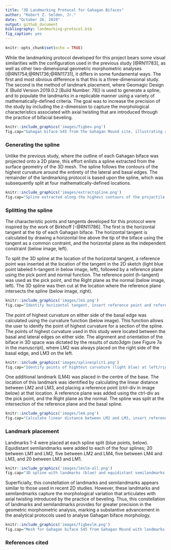 ```yaml
---
title: "3D Landmarking Protocol for Gahagan Bifaces"
author: "Robert Z. Selden, Jr."
date: "October 26, 2019"
output: github_document
bibliography: landmarking-protocol.bib
fig_caption: yes
---
```


```r
knitr::opts_chunk$set(echo = TRUE)
```

While the landmarking protocol developed for this project bears some visual similarities with the configuration used in the previous study [@RN11783], as well as other two-dimensional geometric morphometric analyses [@RN1754;@RN1736;@RN11731], it differs in some fundamental ways. The first and most obvious difference is that this is a three-dimensional study. The second is the method of landmark placement, where Geomagic Design X (Build Version 2019.0.2 [Build Number: 78]) is used to generate a spline, and to populate the landmarks in a replicable manner using a variety of mathematically-defined criteria. The goal was to increase the precision of the study by including the z-dimension to capture the morphological characteristics associated with axial twisting that are introduced through the practice of bifacial beveling.

```r
knitr::include_graphics('images/figbev.png')
fig.cap="Gahagan biface 545 from the Gahagan Mound site, illustrating axial twisting. \\label{figbev}"
```

### Generating the spline

Unlike the previous study, where the outline of each Gahagan biface was projected onto a 2D plane, this effort enlists a spline extracted from the surface geometry of the 3D mesh. The spline follows the contours of the highest curvature around the entirety of the lateral and basal edges. The remainder of the landmarking protocol is based upon the spline, which was subsequently split at four mathematically-defined locations.

```r
knitr::include_graphics('images/extractspline.png')
fig.cap="Spline extracted along the highest contours of the projectile. \\label{figspline}"
```

### Splitting the spline

The characteristic points and tangents developed for this protocol were inspired by the work of Birkhoff [-@RN11786]. The first is the horizontal tangent at the tip of each Gahagan biface. The horizontal tangent is calculated by drawing a horizontal line above the tip of the biface using the tangent as a common contraint, and the horizontal plane as the independent constraint (below image, left).

To split the 3D spline at the location of the horizontal tangent, a reference point was inserted at the location of the tangent in the 2D sketch (light blue point labeled h-tangent in below image, left), followed by a reference plane using the pick point and normal function. The reference point (h-tangent) was used as the pick point, and the Right plane as the normal (below image, left). The 3D spline was then cut at the location where the reference plane intersects the spline (below image, right).

```r
knitr::include_graphics('images/lm1.png')
fig.cap="Identify horizontal tangent, insert reference point and reference plane (left). Use reference plane to cut spline at the location of the horizontal tangent (right). \\label{figlm1}"
```

The point of highest curvature on either side of the basal edge was calculated using the curvature function (below image). This function allows the user to identfy the point of highest curvature for a section of the spline. The points of highest curvature used in this study were located between the basal and lateral edges on either side. The alignment and orientation of the biface in 3D space was dictated by the results of _auto3dgm_ (see Figure 7a in the manuscript), where LM2 was always placed on the right side of the basal edge, and LM3 on the left.

```r
knitr::include_graphics('images/splinesplit1.png')
fig.cap="Identify points of hightest curvature (light blue) at left/right intersection of lateral and basal edges. \\label{figsplinesplitlr}"
```

One additional landmark (LM4) was placed in the centre of the base. The location of this landmark was identified by calculating the linear distance between LM2 and LM3, and placing a reference point (ctrl-div in image below) at that location. A reference plane was added using the ctrl-div as the pick point, and the Right plane as the normal. The spline was split at the intersection of the reference plane and the basal spline.

```r
knitr::include_graphics('images/lm4.png')
fig.cap="Calculate linear distance between LM2 and LM3, insert reference plane coplanar to Right plane equidistant between LM2 and LM3, and use the reference plane to cut the spline.  \\label{figlm4}"
```

### Landmark placement

Landmarks 1-4 were placed at each spline split (blue points, below). Equidistant semilandmarks were added to each of the four splines; 20 between LM1 and LM2, five between LM2 and LM4, five between LM4 and LM3, and 20 between LM3 and LM1.

```r
knitr::include_graphics('images/lmslm-all.png')
fig.cap="3D spline with landmarks (blue) and equidistant semilandmarks (white) applied, with top, right, and front planes.  \\label{figlmslm-all}"
```

Superficially, this constellation of landmarks and semilandmarks appears similar to those used in recent 2D studies. However, these landmarks and semilandmarks capture the morphological variation that articulates with axial twisting introduced by the practice of beveling. Thus, this constellation of landmarks and semilandmarks provides for greater precision in the geometric morphometric analysis, marking a substantive advancement in the analytical protocols used to analyse Gahagan biface morphology.

```r
knitr::include_graphics('images/figbevlm.png')
fig.cap="Mesh for Gahagan biface 545 from Gahagan Mound with landmarks and equidistant semilandmarks applied. \\label{figbevlm}"
```

### References cited
